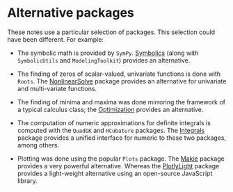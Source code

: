 # Alternative packages

These notes use a particular selection of packages. This selection could have been different. For example:

* The symbolic math is provided by `SymPy`. [Symbolics](./alternatives/Symbolics.html) (along with `SymbolicUtils` and `ModelingToolkit`) provides an alternative.

* The finding of zeros of scalar-valued, univariate functions is done with `Roots`. The [NonlinearSolve](./alternatives/SciML.html#nonlinearsolve) package provides an alternative for univariate and multi-variate functions.

* The finding of minima and maxima was done mirroring the framework of a typical calculus class; the [Optimization](./alternatives/SciML.html#optimization-optimization.jl) provides an alternative.

* The computation of numeric approximations for definite integrals is computed with the `QuadGK` and `HCubature` packages. The [Integrals](./alternatives/SciML.html#integration-integrals.jl) package provides a unified interface for numeric  to these two packages, among others.

* Plotting was done using the popular `Plots` package. The [Makie](./alternatives/makie_plotting.html) package provides a very powerful alternative. Whereas the [PlotlyLight](./alternatives/plotly_plotting.html) package provides a light-weight alternative using an open-source JavaScript library.

